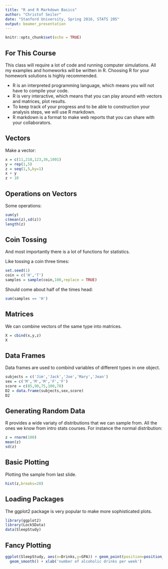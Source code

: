 ```yaml
---
title: "R and R Markdown Basics"
author: "Christof Seiler"
date: "Stanford University, Spring 2016, STATS 205"
output: beamer_presentation
---
```


```r
knitr::opts_chunk$set(echo = TRUE)
```

## For This Course

This class will require a lot of code and running computer simulations. 
All my examples and homeworks will be written in R. Choosing R for your homework solutions is highly recommended.

- R is an interpreted programming language, which means you will not have to compile your code. 
- R is very interactive, which means that you can play around with vectors and matrices, plot results.
- To keep track of your progress and to be able to construction your analysis steps, we will use R markdown. 
- R markdown is a format to make web reports that you can share with your collaborators.

## Vectors

Make a vector:

```r
x = c(11,218,123,36,1001)
y = rep(1,5)
z = seq(1,5,by=1)
x + y
z + 10
```

## Operations on Vectors

Some operations:

```r
sum(y)
c(mean(z),sd(z))
length(z)
```

## Coin Tossing

And most importantly there is a lot of functions for statistics. 

Like tossing a coin three times:

```r
set.seed(1)
coin = c('H','T')
samples = sample(coin,100,replace = TRUE)
```

Should come about half of the times head:

```r
sum(samples == 'H')
```

## Matrices

We can combine vectors of the same type into matrices.

```r
X = cbind(x,y,z)
X
```

## Data Frames

Data frames are used to combind variables of different types in one object.

```r
subjects = c('Jim','Jack','Joe','Mary','Jean')
sex = c('M','M','M','F','F')
score = c(85,90,75,100,70)
D2 = data.frame(subjects,sex,score)
D2
```

## Generating Random Data

R provides a wide variaty of distributions that we can sample from. All the ones we know from intro stats courses. For instance the normal distribution:

```r
z = rnorm(100)
mean(z)
sd(z)
```

## Basic Plotting

Plotting the sample from last slide.

```r
hist(z,breaks=20)
```

## Loading Packages

The ggplot2 package is very popular to make more sophisticated plots.

```r
library(ggplot2)
library(Lock5Data)
data(SleepStudy)
```

## Fancy Plotting

```r
ggplot(SleepStudy, aes(x=Drinks,y=GPA)) + geom_point(position=position_jitter(w=0.1,h=0)) +
  geom_smooth() + xlab('number of alcoholic drinks per week')
```
